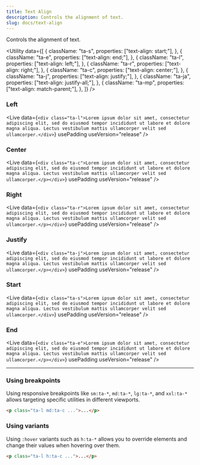 ```yaml
---
title: Text Align
description: Controls the alignment of text.
slug: docs/text-align
---
```


Controls the alignment of text.

<Utility
  data={[
    {
      className: "ta-s",
      properties: ["text-align: start;"],
    },
    {
      className: "ta-e",
      properties: ["text-align: end;"],
    },
    {
      className: "ta-l",
      properties: ["text-align: left;"],
    },
    {
      className: "ta-r",
      properties: ["text-align: right;"],
    },
    {
      className: "ta-c",
      properties: ["text-align: center;"],
    },
    {
      className: "ta-j",
      properties: ["text-align: justify;"],
    },
    {
      className: "ta-ja",
      properties: ["text-align: justify-all;"],
    },
    {
      className: "ta-mp",
      properties: ["text-align: match-parent;"],
    },
  ]}
/>

### Left

<Live
  data={`<div class="ta-l">Lorem ipsum dolor sit amet, consectetur adipiscing elit, sed do eiusmod tempor incididunt ut labore et dolore magna aliqua. Lectus vestibulum mattis ullamcorper velit sed ullamcorper.</div>`}
  usePadding
  useVersion="release"
/>

### Center

<Live
  data={`<div class="ta-c">Lorem ipsum dolor sit amet, consectetur adipiscing elit, sed do eiusmod tempor incididunt ut labore et dolore magna aliqua. Lectus vestibulum mattis ullamcorper velit sed ullamcorper.</p></div>`}
  usePadding
  useVersion="release"
/>

### Right

<Live
  data={`<div class="ta-r">Lorem ipsum dolor sit amet, consectetur adipiscing elit, sed do eiusmod tempor incididunt ut labore et dolore magna aliqua. Lectus vestibulum mattis ullamcorper velit sed ullamcorper.</p></div>`}
  usePadding
  useVersion="release"
/>

### Justify

<Live
  data={`<div class="ta-j">Lorem ipsum dolor sit amet, consectetur adipiscing elit, sed do eiusmod tempor incididunt ut labore et dolore magna aliqua. Lectus vestibulum mattis ullamcorper velit sed ullamcorper.</p></div>`}
  usePadding
  useVersion="release"
/>

### Start

<Live
  data={`<div class="ta-s">Lorem ipsum dolor sit amet, consectetur adipiscing elit, sed do eiusmod tempor incididunt ut labore et dolore magna aliqua. Lectus vestibulum mattis ullamcorper velit sed ullamcorper.</div>`}
  usePadding
  useVersion="release"
/>

### End

<Live
  data={`<div class="ta-e">Lorem ipsum dolor sit amet, consectetur adipiscing elit, sed do eiusmod tempor incididunt ut labore et dolore magna aliqua. Lectus vestibulum mattis ullamcorper velit sed ullamcorper.</p></div>`}
  usePadding
  useVersion="release"
/>

---

### Using breakpoints

Using responsive breakpoints like `sm:ta-*`, `md:ta-*`, `lg:ta-*`, and `xxl:ta-*` allows targeting specific utilities in different viewports.

```html "md:ta-c"
<p class="ta-l md:ta-c ...">...</p>
```

### Using variants

Using `:hover` variants such as `h:ta-*` allows you to override elements and change their values when hovering over them.

```html "h:ta-c"
<p class="ta-l h:ta-c ...">...</p>
```
